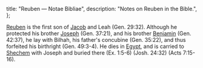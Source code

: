   title: "Reuben — Notae Bibliae",
  description: "Notes on Reuben in the Bible.",
};

<Initial text="Reuben"/>

[Reuben](/glossary/names#reuben) is the first son of [Jacob](/people/patriarchs/jacob) and Leah (Gen. 29:32). Although he protected his brother [Joseph](/people/twelve-tribes-of-israel/joseph) (Gen. 37:21), and his brother [Benjamin](/people/twelve-tribes-of-israel/benjamin) (Gen. 42:37), he lay with Bilhah, his father's concubine (Gen. 35:22), and thus forfeited his birthright (Gen. 49:3-4). He dies in [Egypt](/places/old-testament/genesis/egypt), and is carried to [Shechem](/places/old-testament/genesis/shechem) with Joseph and buried there (Ex. 1:5-6) (Josh. 24:32) (Acts 7:15-16).
